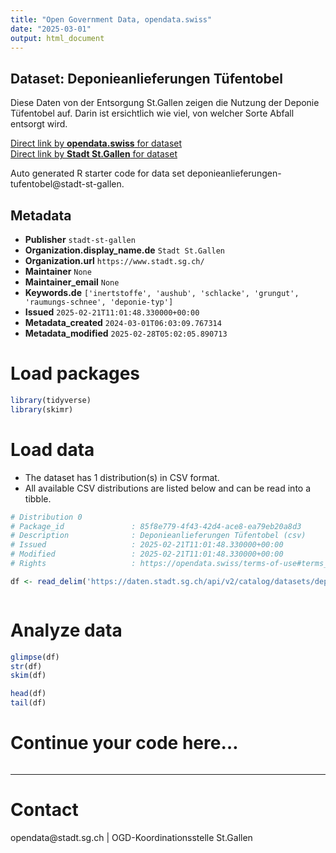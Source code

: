 ```yaml
---
title: "Open Government Data, opendata.swiss"
date: "2025-03-01"
output: html_document
---
```


## Dataset: Deponieanlieferungen Tüfentobel

Diese Daten von der Entsorgung St.Gallen zeigen die Nutzung der Deponie Tüfentobel auf. Darin ist ersichtlich wie viel, von welcher Sorte Abfall entsorgt wird.

[Direct link by **opendata.swiss** for dataset](https://opendata.swiss/de/dataset/deponieanlieferungen-tufentobel)<br>
[Direct link by **Stadt St.Gallen** for dataset](https://daten.stadt.sg.ch/explore/dataset/deponieanlieferungen-tufentobel/)

Auto generated R starter code for data set deponieanlieferungen-tufentobel@stadt-st-gallen.

## Metadata

- **Publisher** `stadt-st-gallen`
- **Organization.display_name.de** `Stadt St.Gallen`
- **Organization.url** `https://www.stadt.sg.ch/`
- **Maintainer** `None`
- **Maintainer_email** `None`
- **Keywords.de** `['inertstoffe', 'aushub', 'schlacke', 'grungut', 'raumungs-schnee', 'deponie-typ']`
- **Issued** `2025-02-21T11:01:48.330000+00:00`
- **Metadata_created** `2024-03-01T06:03:09.767314`
- **Metadata_modified** `2025-02-28T05:02:05.890713`


# Load packages

```r

library(tidyverse)
library(skimr)

```

# Load data

-   The dataset has 1 distribution(s) in CSV format.
-   All available CSV distributions are listed below and can be read into a tibble.

```r

# Distribution 0
# Package_id               : 85f8e779-4f43-42d4-ace8-ea79eb20a8d3
# Description              : Deponieanlieferungen Tüfentobel (csv)
# Issued                   : 2025-02-21T11:01:48.330000+00:00
# Modified                 : 2025-02-21T11:01:48.330000+00:00
# Rights                   : https://opendata.swiss/terms-of-use#terms_by

df <- read_delim('https://daten.stadt.sg.ch/api/v2/catalog/datasets/deponieanlieferungen-tufentobel/exports/csv?use_labels=true')



```

# Analyze data

```r

glimpse(df)
str(df)
skim(df)

head(df)
tail(df)

```

# Continue your code here...

```r

```

------------------------------------------------------------------------

# Contact

opendata@stadt.sg.ch | OGD-Koordinationsstelle St.Gallen
